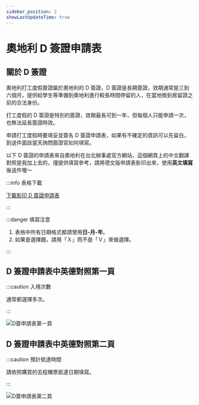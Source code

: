 ```yaml
---
sidebar_position: 2
showLastUpdateTime: true
---
```


# 奧地利 D 簽證申請表

## 關於 D 簽證

奧地利打工度假簽證屬於奧地利的 D 簽證，D 簽證是長期簽證，效期通常是三到六個月，提供給學生等準備到奧地利進行較長時間停留的人，在當地換到居留證之前的合法身份。

打工度假的 D 簽證是特別的簽證，效期最長可到一年，但每個人只能申請一次，也無法延長簽證時效。

申請打工度假時要填妥並簽名 D 簽證申請表，如果有不確定的資訊可以先留白，到送件面談當天詢問簽證官如何填寫。

以下 D 簽證的申請表來自奧地利在台北辦事處官方網站，這個網頁上的中文翻譯對照是我加上去的，僅提供填寫參考，請將德文版申請表影印出來，使用**英文填寫**後送件喔～

:::info 表格下載

[下載影印 D 簽證申請表](https://www.bmeia.gv.at/fileadmin/user_upload/Vertretungen/OEBT_Taipei/Dokumente/Antragsformular_Visum_D__.pdf)

:::

:::danger 填寫注意

1. 表格中所有日期格式都請使用**日-月-年**。
2. 如果是選擇題，請用「Ｘ」而不是「Ｖ」來做選擇。

:::

## D 簽證申請表中英德對照第一頁

:::caution 入境次數

通常都選擇多次。

:::

![D簽申請表第一頁](D簽申請表第一頁.jpg)

## D 簽證申請表中英德對照第二頁

:::caution 預計抵達時間

請依照購買的去程機票抵達日期填寫。

:::

![D簽申請表第二頁](D簽申請表第二頁.jpg)